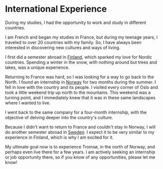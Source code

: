 # International Experience

During my studies, I had the opportunity to work and study in different countries.

I am French and began my studies in France, but during my teenage years, I traveled to over 20 countries with my family. So, I have always been interested in discovering new cultures and ways of living.

I first did a semester abroad in [Finland](https://net.centria.fi/en/), which sparked my love for Nordic countries. Spending a winter in the snow, with nothing around but trees and lakes, was a unique experience.

Returning to France was hard, so I was looking for a way to go back to the North. I found an internship in [Norway](https://dnb.no) for two months during the summer. I fell in love with the country and its people. I visited every corner of Oslo and took a little weekend trip up north to the mountains. This weekend was a turning point, and I immediately knew that it was in these same landscapes where I wanted to live.

I went back to the same company for a four-month internship, with the objective of delving deeper into the country's culture.

Because I didn't want to return to France and couldn't stay in Norway, I will do another semester abroad in [Sweden](https://www.miun.se/en/). I expect it to be very similar to my experience in Finland, which is why I am excited for it.

My ultimate goal now is to experience Tromsø, in the north of Norway, and perhaps even live there for a few years. I am actively seeking an internship or job opportunity there, so if you know of any opportunities, please let me know!
